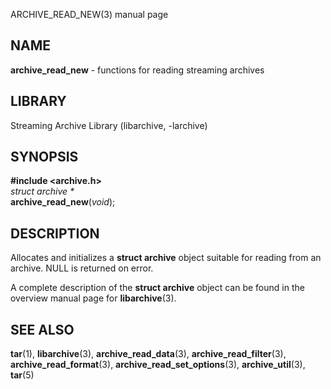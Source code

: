 ARCHIVE_READ_NEW(3) manual page 
== NAME == 
'''archive_read_new''' 
- functions for reading streaming archives 
== LIBRARY == 
Streaming Archive Library (libarchive, -larchive) 
== SYNOPSIS == 
'''<nowiki>#include <archive.h></nowiki>''' 
<br> 
''struct archive *'' 
<br> 
'''archive_read_new'''(''void''); 
== DESCRIPTION == 
Allocates and initializes a 
'''struct archive''' 
object suitable for reading from an archive. 
NULL 
is returned on error. 

A complete description of the 
'''struct archive''' 
object can be found in the overview manual page for 
'''libarchive'''(3). 
== SEE ALSO == 
'''tar'''(1), 
'''libarchive'''(3), 
'''archive_read_data'''(3), 
'''archive_read_filter'''(3), 
'''archive_read_format'''(3), 
'''archive_read_set_options'''(3), 
'''archive_util'''(3), 
'''tar'''(5) 
